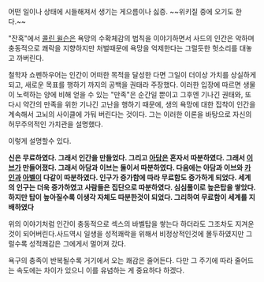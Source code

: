 어떤 일이나 상태에 시들해져서 생기는 게으름이나 싫증. ~~위키질 중에 오기도 한다.~~

"잔혹"에서 [[콜린 윌슨]]은 욕망의 수확체감의 법칙을 이야기하면서 사드의 인간은 악하며 충동적으로 쾌락을 지향하지만 처벌때문에 욕망을 억제한다는 그럴듯한 헛소리를 대놓고 까버린다.

철학자 쇼펜하우어는 인간이 어떠한 목적을 달성한 다면 그일이 더이상 가치를 상실하게 되고, 새로운 목표를 행하기 까지의 공백을 권태라 주장했다. 이러한 입장에 따르면 생물이 노력하는 양에 비해 얻을 수 있는 "만족"은 순간일 뿐이고 그후엔 기나긴 권태와, 또다시 약간의 만족을 위한 기나긴 고난을 행하기 때문에, 생의 욕망에 대한 집착이 인간을 계속해서 고뇌의 사이클에 가둬 버린다는 것이다. 그는 이러한 이론을 바탕으로 자신의 허무주의적인 가치관을 설명했다.

이렇게 설명할수 있다.

'''신은 무료하였다. 그래서 인간을 만들었다. 그리고 [[아담]]은 혼자서 따분하였다. 그래서 [[이브]]가 만들어졌다. 그래서 아담과 이브는 둘이서 따분하였다. 다음에는 아담과 이브와 [[카인]]과 [[아벨]]이 다같이 따분하였다. 인구가 증가함에 따라 무료함도 증가하게 되었다. 세계의 인구는 더욱 증가하였고 사람들은 집단으로 따분하였다. 심심풀이로 높은탑을 쌓았다. 하지만 탑이 높아질수록 이생각 자체도 따분한것이 되었다. 그리하여 무료함이 세계를 지배하였다'''

위의 이야기처럼 인간이 충동적으로 섹스의 바벨탑을 쌓는다 하더라도 그조차도 지겨운 것이 되어버린다.사드역시 일생을 성적쾌락을 위해서 비정상적인것에 몰두하였지만 그럴수록 성적쾌감은 그에게서 멀어져 갔다. 

욕구의 충족이 반복될수록 거기에서 오는 쾌감은 줄어든다. 다만 그 주기에 따라 줄어드는 속도에는 차이가 있으니 이를 유념하는 게 중요하다 하겠다. 
